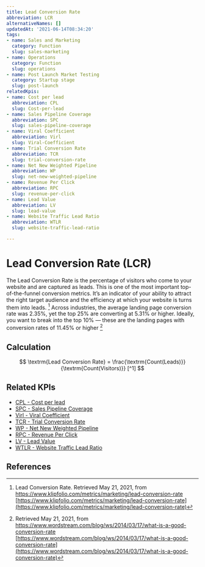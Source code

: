 ```yaml
---
title: Lead Conversion Rate
abbreviation: LCR
alternativeNames: []
updatedAt: '2021-06-14T08:34:20'
tags:
- name: Sales and Marketing
  category: Function
  slug: sales-marketing
- name: Operations
  category: Function
  slug: operations
- name: Post Launch Market Testing
  category: Startup stage
  slug: post-launch
relatedKpis:
- name: Cost per lead
  abbreviation: CPL
  slug: Cost-per-lead
- name: Sales Pipeline Coverage
  abbreviation: SPC
  slug: sales-pipeline-coverage
- name: Viral Coefficient
  abbreviation: Virl
  slug: Viral-Coefficient
- name: Trial Conversion Rate
  abbreviation: TCR
  slug: trial-conversion-rate
- name: Net New Weighted Pipeline
  abbreviation: WP
  slug: net-new-weighted-pipeline
- name: Revenue Per Click
  abbreviation: RPC
  slug: revenue-per-click
- name: Lead Value
  abbreviation: LV
  slug: lead-value
- name: Website Traffic Lead Ratio
  abbreviation: WTLR
  slug: website-traffic-lead-ratio

---
```


# Lead Conversion Rate (LCR)

The Lead Conversion Rate is the percentage of visitors who come to your website and are captured as leads. This is one of the most important top-of-the-funnel conversion metrics. It’s an indicator of your ability to attract the right target audience and the efficiency at which your website is turns them into leads. [^1]
Across industries, the average landing page conversion rate was 2.35%, yet the top 25% are converting at 5.31% or higher. Ideally, you want to break into the top 10% — these are the landing pages with conversion rates of 11.45% or higher [^2]

## Calculation

$$
\textrm{Lead Conversion Rate} = \frac{\textrm{Count(Leads)}}{\textrm{Count(Visitors)}} [^1]
$$



## Related KPIs

- [CPL - Cost per lead](/en/kpis/Cost-per-lead)
- [SPC - Sales Pipeline Coverage](/en/kpis/sales-pipeline-coverage)
- [Virl - Viral Coefficient](/en/kpis/Viral-Coefficient)
- [TCR - Trial Conversion Rate](/en/kpis/trial-conversion-rate)
- [WP - Net New Weighted Pipeline](/en/kpis/net-new-weighted-pipeline)
- [RPC - Revenue Per Click](/en/kpis/revenue-per-click)
- [LV - Lead Value](/en/kpis/lead-value)
- [WTLR - Website Traffic Lead Ratio](/en/kpis/website-traffic-lead-ratio)

## References

[^1]:  Lead Conversion Rate. Retrieved May 21, 2021, from https://www.klipfolio.com/metrics/marketing/lead-conversion-rate [https://www.klipfolio.com/metrics/marketing/lead-conversion-rate](https://www.klipfolio.com/metrics/marketing/lead-conversion-rate)
[^2]:   Retrieved May 21, 2021, from https://www.wordstream.com/blog/ws/2014/03/17/what-is-a-good-conversion-rate [https://www.wordstream.com/blog/ws/2014/03/17/what-is-a-good-conversion-rate](https://www.wordstream.com/blog/ws/2014/03/17/what-is-a-good-conversion-rate)
[^3]:  Lead Conversion Rate. Retrieved May 21, 2021, from https://www.klipfolio.com/metrics/marketing/lead-conversion-rate [https://www.klipfolio.com/metrics/marketing/lead-conversion-rate](https://www.klipfolio.com/metrics/marketing/lead-conversion-rate)
